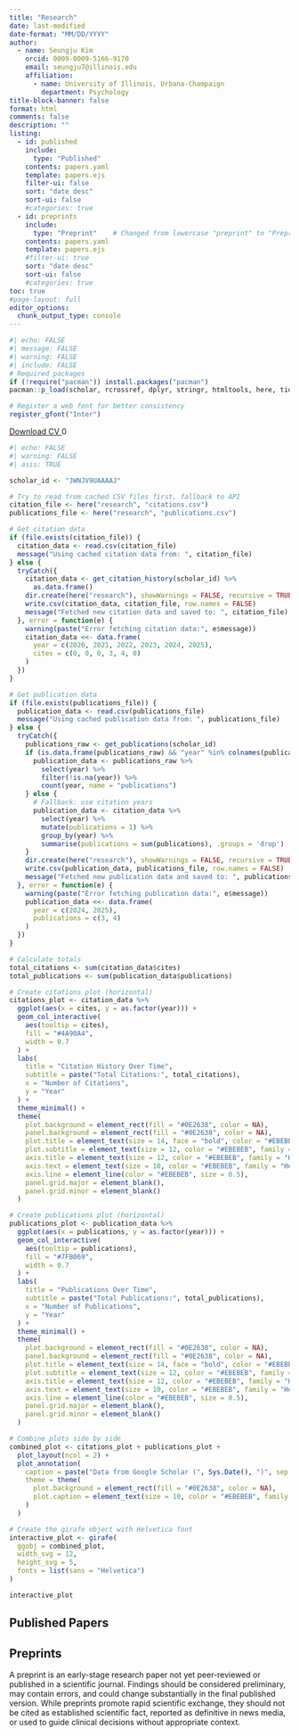 ```yaml
---
title: "Research"
date: last-modified
date-format: "MM/DD/YYYY"
author:
  - name: Seungju Kim
    orcid: 0009-0009-5166-9170
    email: seungju7@illinois.edu
    affiliation: 
      - name: University of Illinois, Urbana-Champaign
        department: Psychology
title-block-banner: false
format: html
comments: false
description: "" 
listing:
  - id: published
    include: 
      type: "Published"
    contents: papers.yaml
    template: papers.ejs
    filter-ui: false
    sort: "date desc"
    sort-ui: false
    #categories: true  
  - id: preprints
    include: 
      type: "Preprint"    # Changed from lowercase "preprint" to "Preprint" to match YAML
    contents: papers.yaml
    template: papers.ejs
    #filter-ui: true
    sort: "date desc" 
    sort-ui: false
    #categories: true
toc: true    
#page-layout: full
editor_options: 
  chunk_output_type: console
---
```


```r
#| echo: FALSE
#| message: FALSE
#| warning: FALSE
#| include: FALSE
# Required packages
if (!require("pacman")) install.packages("pacman")
pacman::p_load(scholar, rcrossref, dplyr, stringr, htmltools, here, tidyverse, ggiraph, patchwork, gdtools, gfonts)

# Register a web font for better consistency
register_gfont("Inter")
```

<a href="https://docs.google.com/document/d/1bB2WnhJIigiq-S9CmZNKPpmEYytFz98U/export?format=pdf" 
   class="btn btn-success" 
   target="_blank"
   id="cv-download-button"
   data-tracking="cv-download">
    <i class="bi bi-file-earmark-pdf"></i> Download CV
</a>
<span id="count" class="badge bg-primary ms-2">0</span>


<script type="module">
  import { initializeApp } from 'https://www.gstatic.com/firebasejs/9.6.1/firebase-app.js';
  import { getFirestore, doc, getDoc, runTransaction } from 'https://www.gstatic.com/firebasejs/9.6.1/firebase-firestore.js';

  document.addEventListener('DOMContentLoaded', function() {
    // Your web app's Firebase configuration
    const firebaseConfig = {
      apiKey: "{{ FB_API }}",
      authDomain: "cv-download-40a41.firebaseapp.com",
      projectId: "cv-download-40a41",
      storageBucket: "cv-download-40a41.firebasestorage.app",
      messagingSenderId: "842134969852",
      appId: "{{ APPID }}",
      measurementId: "G-7149VRMDP5"
    };

    // Initialize Firebase
    const app = initializeApp(firebaseConfig);
    const db = getFirestore(app);
    const countRef = doc(db, "counts", "cvDownload"); // Updated to match your new structure

    // Function to increment the CV download count
    async function incrementCount() {
      console.log("Increment button clicked");
      try {
        await runTransaction(db, async (transaction) => {
          const countDoc = await transaction.get(countRef);
          if (!countDoc.exists()) {
            console.log("Document does not exist. Creating new document.");
            transaction.set(countRef, { counts: 1 }); // Changed count to counts to match your field name
          } else {
            const newCount = countDoc.data().counts + 1; // Changed count to counts
            console.log("Document exists. Updating count to:", newCount);
            transaction.update(countRef, { counts: newCount }); // Changed count to counts
          }
        });
        console.log("Transaction successful!");
        getCount();
      } catch (error) {
        console.error("Transaction failed:", error);
      }
    }

    // Function to get the current CV download count
    async function getCount() {
      console.log("Fetching count from Firestore");
      try {
        const countDoc = await getDoc(countRef);
        if (countDoc.exists()) {
          console.log("Count document exists:", countDoc.data());
          document.getElementById("count").innerText = countDoc.data().counts; // Changed count to counts
        } else {
          console.log("Count document does not exist");
          document.getElementById("count").innerText = "0";
        }
      } catch (error) {
        console.error("Error getting document:", error);
      }
    }

    // Load the current count when the page loads
    getCount();

    // Attach event listener to the CV download button
    document.getElementById('cv-download-button').addEventListener('click', incrementCount);
  });
</script>

```r
#| echo: FALSE
#| warning: FALSE
#| asis: TRUE

scholar_id <- "JWNJV9UAAAAJ"

# Try to read from cached CSV files first, fallback to API
citation_file <- here("research", "citations.csv")
publications_file <- here("research", "publications.csv")

# Get citation data
if (file.exists(citation_file)) {
  citation_data <- read.csv(citation_file)
  message("Using cached citation data from: ", citation_file)
} else {
  tryCatch({
    citation_data <- get_citation_history(scholar_id) %>%
      as.data.frame()
    dir.create(here("research"), showWarnings = FALSE, recursive = TRUE)
    write.csv(citation_data, citation_file, row.names = FALSE)
    message("Fetched new citation data and saved to: ", citation_file)
  }, error = function(e) {
    warning(paste("Error fetching citation data:", e$message))
    citation_data <<- data.frame(
      year = c(2020, 2021, 2022, 2023, 2024, 2025),
      cites = c(0, 0, 0, 3, 4, 0)
    )
  })
}

# Get publication data
if (file.exists(publications_file)) {
  publication_data <- read.csv(publications_file)
  message("Using cached publication data from: ", publications_file)
} else {
  tryCatch({
    publications_raw <- get_publications(scholar_id)
    if (is.data.frame(publications_raw) && "year" %in% colnames(publications_raw)) {
      publication_data <- publications_raw %>%
        select(year) %>%
        filter(!is.na(year)) %>%
        count(year, name = "publications")
    } else {
      # Fallback: use citation years
      publication_data <- citation_data %>%
        select(year) %>%
        mutate(publications = 1) %>%
        group_by(year) %>%
        summarise(publications = sum(publications), .groups = 'drop')
    }
    dir.create(here("research"), showWarnings = FALSE, recursive = TRUE)
    write.csv(publication_data, publications_file, row.names = FALSE)
    message("Fetched new publication data and saved to: ", publications_file)
  }, error = function(e) {
    warning(paste("Error fetching publication data:", e$message))
    publication_data <<- data.frame(
      year = c(2024, 2025),
      publications = c(3, 4)
    )
  })
}

# Calculate totals
total_citations <- sum(citation_data$cites)
total_publications <- sum(publication_data$publications)

# Create citations plot (horizontal)
citations_plot <- citation_data %>%
  ggplot(aes(x = cites, y = as.factor(year))) +
  geom_col_interactive(
    aes(tooltip = cites),
    fill = "#4A90A4",
    width = 0.7
  ) +
  labs(
    title = "Citation History Over Time",
    subtitle = paste("Total Citations:", total_citations),
    x = "Number of Citations",
    y = "Year"
  ) +
  theme_minimal() +
  theme(
    plot.background = element_rect(fill = "#0E2638", color = NA),
    panel.background = element_rect(fill = "#0E2638", color = NA),
    plot.title = element_text(size = 14, face = "bold", color = "#EBEBEB", family = "Helvetica"),
    plot.subtitle = element_text(size = 12, color = "#EBEBEB", family = "Helvetica"),
    axis.title = element_text(size = 12, color = "#EBEBEB", family = "Helvetica"),
    axis.text = element_text(size = 10, color = "#EBEBEB", family = "Helvetica"),
    axis.line = element_line(color = "#EBEBEB", size = 0.5),
    panel.grid.major = element_blank(),
    panel.grid.minor = element_blank()
  )

# Create publications plot (horizontal)
publications_plot <- publication_data %>%
  ggplot(aes(x = publications, y = as.factor(year))) +
  geom_col_interactive(
    aes(tooltip = publications),
    fill = "#7FB069",
    width = 0.7
  ) +
  labs(
    title = "Publications Over Time",
    subtitle = paste("Total Publications:", total_publications),
    x = "Number of Publications",
    y = "Year"
  ) +
  theme_minimal() +
  theme(
    plot.background = element_rect(fill = "#0E2638", color = NA),
    panel.background = element_rect(fill = "#0E2638", color = NA),
    plot.title = element_text(size = 14, face = "bold", color = "#EBEBEB", family = "Helvetica"),
    plot.subtitle = element_text(size = 12, color = "#EBEBEB", family = "Helvetica"),
    axis.title = element_text(size = 12, color = "#EBEBEB", family = "Helvetica"),
    axis.text = element_text(size = 10, color = "#EBEBEB", family = "Helvetica"),
    axis.line = element_line(color = "#EBEBEB", size = 0.5),
    panel.grid.major = element_blank(),
    panel.grid.minor = element_blank()
  )

# Combine plots side by side
combined_plot <- citations_plot + publications_plot + 
  plot_layout(ncol = 2) +
  plot_annotation(
    caption = paste("Data from Google Scholar (", Sys.Date(), ")", sep = ""),
    theme = theme(
      plot.background = element_rect(fill = "#0E2638", color = NA),
      plot.caption = element_text(size = 10, color = "#EBEBEB", family = "Helvetica")
    )
  )

# Create the girafe object with Helvetica font
interactive_plot <- girafe(
  ggobj = combined_plot,
  width_svg = 12,
  height_svg = 5,
  fonts = list(sans = "Helvetica")
)

interactive_plot
```


## Published Papers

:::{#published}
:::

## Preprints
:::callout-warning
A preprint is an early-stage research paper not yet peer-reviewed or published in a scientific journal. Findings should be considered preliminary, may contain errors, and could change substantially in the final published version. While preprints promote rapid scientific exchange, they should not be cited as established scientific fact, reported as definitive in news media, or used to guide clinical decisions without appropriate context.
:::

:::{#preprints}
:::